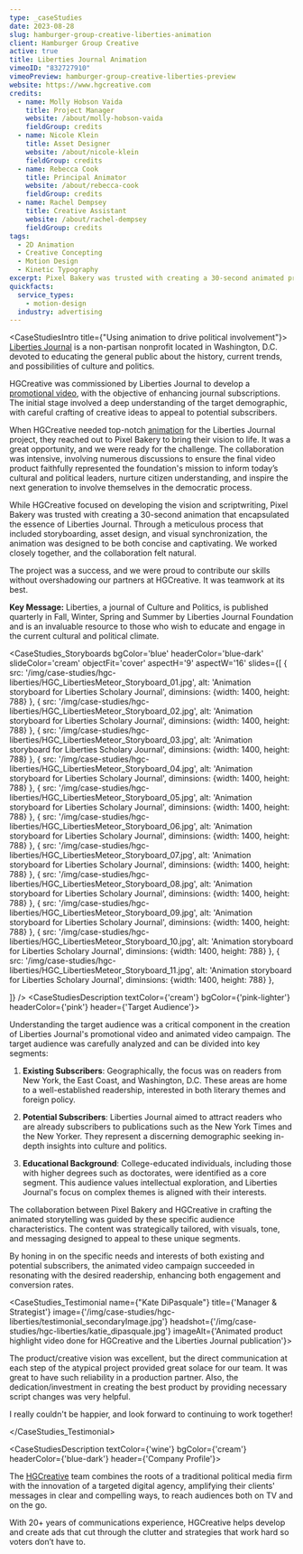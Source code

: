 ```yaml
---
type: _caseStudies
date: 2023-08-28
slug: hamburger-group-creative-liberties-animation
client: Hamburger Group Creative
active: true
title: Liberties Journal Animation
vimeoID: "832727910"
vimeoPreview: hamburger-group-creative-liberties-preview
website: https://www.hgcreative.com
credits:
  - name: Molly Hobson Vaida
    title: Project Manager
    website: /about/molly-hobson-vaida
    fieldGroup: credits
  - name: Nicole Klein
    title: Asset Designer
    website: /about/nicole-klein
    fieldGroup: credits
  - name: Rebecca Cook
    title: Principal Animator
    website: /about/rebecca-cook
    fieldGroup: credits
  - name: Rachel Dempsey
    title: Creative Assistant
    website: /about/rachel-dempsey
    fieldGroup: credits
tags:
  - 2D Animation
  - Creative Concepting
  - Motion Design
  - Kinetic Typography
excerpt: Pixel Bakery was trusted with creating a 30-second animated promotional video that encapsulated the essence of Liberties Journal.
quickfacts:
  service_types:
    - motion-design
  industry: advertising
---
```

<CaseStudiesIntro title={"Using animation to drive political involvement"}>
[Liberties Journal](https://libertiesjournal.com/) is a non-partisan nonprofit located in Washington, D.C. devoted to educating the general public about the history, current trends, and possibilities of culture and politics. 

HGCreative was commissioned by Liberties Journal to develop a [promotional video](/industries/nonprofit-video), with the objective of enhancing journal subscriptions. The initial stage involved a deep understanding of the target demographic, with careful crafting of creative ideas to appeal to potential subscribers.

When HGCreative needed top-notch [animation](/services/animation) for the Liberties Journal project, they reached out to Pixel Bakery to bring their vision to life. It was a great opportunity, and we were ready for the challenge.  The collaboration was intensive, involving numerous discussions to ensure the final video product faithfully represented the foundation's mission to inform today’s cultural and political leaders, nurture citizen understanding, and inspire the next generation to involve themselves in the democratic process.

While HGCreative focused on developing the vision and scriptwriting, Pixel Bakery was trusted with creating a 30-second animation that encapsulated the essence of Liberties Journal. Through a meticulous process that included storyboarding, asset design, and visual synchronization, the animation was designed to be both concise and captivating. We worked closely together, and the collaboration felt natural. 

The project was a success, and we were proud to contribute our skills without overshadowing our partners at HGCreative. It was teamwork at its best.

**Key Message:** Liberties, a journal of Culture and Politics, is published quarterly in Fall, Winter, Spring and Summer by Liberties Journal Foundation and is an invaluable resource to those who wish to educate and engage in the current cultural and political climate.
</CaseStudiesIntro>

<CaseStudies_Storyboards
bgColor='blue'
headerColor='blue-dark'
slideColor='cream'
objectFit='cover'
aspectH='9'
aspectW='16'
slides={[
    {
      src: '/img/case-studies/hgc-liberties/HGC_LibertiesMeteor_Storyboard_01.jpg',
      alt: 'Animation storyboard for Liberties Scholary Journal',
      diminsions: {width: 1400, height: 788}
    },
        {
      src: '/img/case-studies/hgc-liberties/HGC_LibertiesMeteor_Storyboard_02.jpg',
      alt: 'Animation storyboard for Liberties Scholary Journal',
      diminsions: {width: 1400, height: 788}
    },
        {
      src: '/img/case-studies/hgc-liberties/HGC_LibertiesMeteor_Storyboard_03.jpg',
      alt: 'Animation storyboard for Liberties Scholary Journal',
      diminsions: {width: 1400, height: 788}
    },
        {
      src: '/img/case-studies/hgc-liberties/HGC_LibertiesMeteor_Storyboard_04.jpg',
      alt: 'Animation storyboard for Liberties Scholary Journal',
      diminsions: {width: 1400, height: 788}
    },
     {
      src: '/img/case-studies/hgc-liberties/HGC_LibertiesMeteor_Storyboard_05.jpg',
      alt: 'Animation storyboard for Liberties Scholary Journal',
      diminsions: {width: 1400, height: 788}
    },
         {
      src: '/img/case-studies/hgc-liberties/HGC_LibertiesMeteor_Storyboard_06.jpg',
      alt: 'Animation storyboard for Liberties Scholary Journal',
      diminsions: {width: 1400, height: 788}
    },
         {
      src: '/img/case-studies/hgc-liberties/HGC_LibertiesMeteor_Storyboard_07.jpg',
      alt: 'Animation storyboard for Liberties Scholary Journal',
      diminsions: {width: 1400, height: 788}
    },
         {
      src: '/img/case-studies/hgc-liberties/HGC_LibertiesMeteor_Storyboard_08.jpg',
      alt: 'Animation storyboard for Liberties Scholary Journal',
      diminsions: {width: 1400, height: 788}
    },
         {
      src: '/img/case-studies/hgc-liberties/HGC_LibertiesMeteor_Storyboard_09.jpg',
      alt: 'Animation storyboard for Liberties Scholary Journal',
      diminsions: {width: 1400, height: 788}
    },
         {
      src: '/img/case-studies/hgc-liberties/HGC_LibertiesMeteor_Storyboard_10.jpg',
      alt: 'Animation storyboard for Liberties Scholary Journal',
      diminsions: {width: 1400, height: 788}
    },
         {
      src: '/img/case-studies/hgc-liberties/HGC_LibertiesMeteor_Storyboard_11.jpg',
      alt: 'Animation storyboard for Liberties Scholary Journal',
      diminsions: {width: 1400, height: 788}
    },

  ]}
/> 
<CaseStudiesDescription textColor={'cream'} bgColor={'pink-lighter'} headerColor={'pink'} header={'Target Audience'}>

Understanding the target audience was a critical component in the creation of Liberties Journal's promotional video and animated video campaign. The target audience was carefully analyzed and can be divided into key segments:

1. **Existing Subscribers**: Geographically, the focus was on readers from New York, the East Coast, and Washington, D.C. These areas are home to a well-established readership, interested in both literary themes and foreign policy.

2. **Potential Subscribers**: Liberties Journal aimed to attract readers who are already subscribers to publications such as the New York Times and the New Yorker. They represent a discerning demographic seeking in-depth insights into culture and politics.

3. **Educational Background**: College-educated individuals, including those with higher degrees such as doctorates, were identified as a core segment. This audience values intellectual exploration, and Liberties Journal's focus on complex themes is aligned with their interests.

The collaboration between Pixel Bakery and HGCreative in crafting the animated storytelling was guided by these specific audience characteristics. The content was strategically tailored, with visuals, tone, and messaging designed to appeal to these unique segments. 

By honing in on the specific needs and interests of both existing and potential subscribers, the animated video campaign succeeded in resonating with the desired readership, enhancing both engagement and conversion rates.

</CaseStudiesDescription>

<CaseStudies_Testimonial name={"Kate DiPasquale"} title={'Manager & Strategist'} image={'/img/case-studies/hgc-liberties/testimonial_secondaryImage.jpg'} headshot={'/img/case-studies/hgc-liberties/katie_dipasquale.jpg'} imageAlt={'Animated product highlight video done for HGCreative and the Liberties Journal publication'}>

The product/creative vision was excellent, but the direct communication at each step of the atypical project provided great solace for our team. It was great to have such reliability in a production partner. Also, the dedication/investment in creating the best product by providing necessary script changes was very helpful.

I really couldn't be happier, and look forward to continuing to work together!

</CaseStudies_Testimonial>


<CaseStudiesDescription textColor={'wine'} bgColor={'cream'} headerColor={'blue-dark'} header={'Company Profile'}>

The [HGCreative](http://hgcreative.com) team combines the roots of a traditional political media firm with the innovation of a targeted digital agency, amplifying their clients' messages in clear and compelling ways, to reach audiences both on TV and on the go. 

With 20+ years of communications experience, HGCreative helps develop and create ads that cut through the clutter and strategies that work hard so voters don’t have to.

</CaseStudiesDescription>